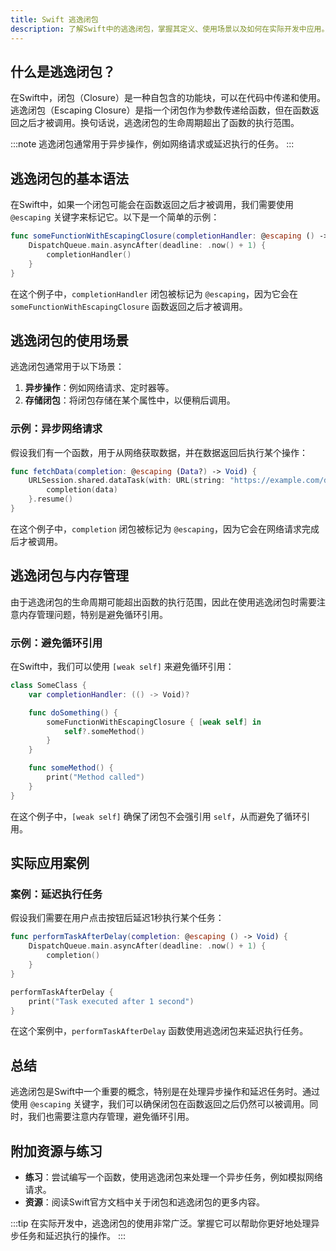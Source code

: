 ```yaml
---
title: Swift 逃逸闭包
description: 了解Swift中的逃逸闭包，掌握其定义、使用场景以及如何在实际开发中应用。
---
```


## 什么是逃逸闭包？

在Swift中，闭包（Closure）是一种自包含的功能块，可以在代码中传递和使用。逃逸闭包（Escaping Closure）是指一个闭包作为参数传递给函数，但在函数返回之后才被调用。换句话说，逃逸闭包的生命周期超出了函数的执行范围。

:::note
逃逸闭包通常用于异步操作，例如网络请求或延迟执行的任务。
:::

## 逃逸闭包的基本语法

在Swift中，如果一个闭包可能会在函数返回之后才被调用，我们需要使用 `@escaping` 关键字来标记它。以下是一个简单的示例：

```swift
func someFunctionWithEscapingClosure(completionHandler: @escaping () -> Void) {
    DispatchQueue.main.asyncAfter(deadline: .now() + 1) {
        completionHandler()
    }
}
```

在这个例子中，`completionHandler` 闭包被标记为 `@escaping`，因为它会在 `someFunctionWithEscapingClosure` 函数返回之后才被调用。

## 逃逸闭包的使用场景

逃逸闭包通常用于以下场景：

1. **异步操作**：例如网络请求、定时器等。
2. **存储闭包**：将闭包存储在某个属性中，以便稍后调用。

### 示例：异步网络请求

假设我们有一个函数，用于从网络获取数据，并在数据返回后执行某个操作：

```swift
func fetchData(completion: @escaping (Data?) -> Void) {
    URLSession.shared.dataTask(with: URL(string: "https://example.com/data")!) { data, response, error in
        completion(data)
    }.resume()
}
```

在这个例子中，`completion` 闭包被标记为 `@escaping`，因为它会在网络请求完成后才被调用。

## 逃逸闭包与内存管理

由于逃逸闭包的生命周期可能超出函数的执行范围，因此在使用逃逸闭包时需要注意内存管理问题，特别是避免循环引用。

### 示例：避免循环引用

在Swift中，我们可以使用 `[weak self]` 来避免循环引用：

```swift
class SomeClass {
    var completionHandler: (() -> Void)?

    func doSomething() {
        someFunctionWithEscapingClosure { [weak self] in
            self?.someMethod()
        }
    }

    func someMethod() {
        print("Method called")
    }
}
```

在这个例子中，`[weak self]` 确保了闭包不会强引用 `self`，从而避免了循环引用。

## 实际应用案例

### 案例：延迟执行任务

假设我们需要在用户点击按钮后延迟1秒执行某个任务：

```swift
func performTaskAfterDelay(completion: @escaping () -> Void) {
    DispatchQueue.main.asyncAfter(deadline: .now() + 1) {
        completion()
    }
}

performTaskAfterDelay {
    print("Task executed after 1 second")
}
```

在这个案例中，`performTaskAfterDelay` 函数使用逃逸闭包来延迟执行任务。

## 总结

逃逸闭包是Swift中一个重要的概念，特别是在处理异步操作和延迟任务时。通过使用 `@escaping` 关键字，我们可以确保闭包在函数返回之后仍然可以被调用。同时，我们也需要注意内存管理，避免循环引用。

## 附加资源与练习

- **练习**：尝试编写一个函数，使用逃逸闭包来处理一个异步任务，例如模拟网络请求。
- **资源**：阅读Swift官方文档中关于闭包和逃逸闭包的更多内容。

:::tip
在实际开发中，逃逸闭包的使用非常广泛。掌握它可以帮助你更好地处理异步任务和延迟执行的操作。
:::